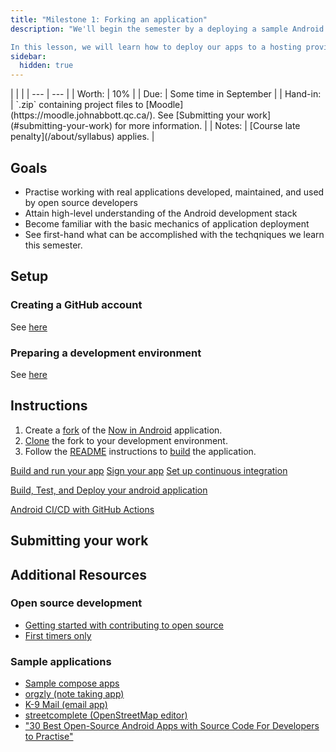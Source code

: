 ```yaml
---
title: "Milestone 1: Forking an application"
description: "We'll begin the semester by a deploying a sample Android application.

In this lesson, we will learn how to deploy our apps to a hosting provider, allowing us to build, run, and modify an application using automated tools."
sidebar:
  hidden: true
---
```


<div class="first-col-header">
| | |
| --- | --- |
| Worth: | 10% |
| Due: | Some time in September |
| Hand-in: | `.zip` containing project files to [Moodle](https://moodle.johnabbott.qc.ca/). See [Submitting your work](#submitting-your-work) for more information. |
| Notes: | [Course late penalty](/about/syllabus) applies. |
</div>

## Goals

- Practise working with real applications developed, maintained, and used by open source developers
- Attain high-level understanding of the Android development stack
- Become familiar with the basic mechanics of application deployment
- See first-hand what can be accomplished with the techqniques we learn this semester.

## Setup

### Creating a GitHub account

See [here](#)

### Preparing a development environment

See [here](#)

## Instructions

1. Create a [fork](#) of the [Now in Android](https://github.com/android/nowinandroid) application.
2. [Clone](#) the fork to your development environment.
3. Follow the [README](https://github.com/android/nowinandroid/blob/main/README.md) instructions to [build](#) the application.

[Build and run your app](https://developer.android.com/studio/run)
[Sign your app](https://developer.android.com/studio/publish/app-signing)
[Set up continuous integration](https://developer.android.com/studio/projects/continuous-integration)

[Build, Test, and Deploy your android application](https://dev.to/jforatier/build-test-and-deploy-your-android-application-with-github-actions-hh1)

[Android CI/CD with GitHub Actions](https://blog.logrocket.com/android-ci-cd-using-github-actions/)

## Submitting your work

## Additional Resources

### Open source development
- [Getting started with contributing to open source](https://stackoverflow.blog/2020/08/03/getting-started-with-contributing-to-open-source/)
- [First timers only](https://kentcdodds.com/blog/first-timers-only)

### Sample applications
- [Sample compose apps](https://developer.android.com/samples?text=compose&hl=en)
- [orgzly (note taking app)](https://github.com/orgzly/orgzly-android)
- [K-9 Mail (email app)](https://github.com/thundernest/k-9)
- [streetcomplete (OpenStreetMap editor)](https://github.com/streetcomplete/streetcomplete)
- ["30 Best Open-Source Android Apps with Source Code For Developers to Practise"](https://techlog360.com/best-open-source-android-apps/)
